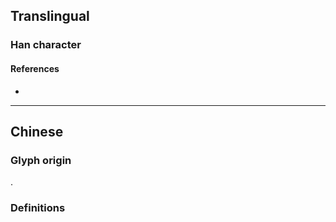 {{also|搶}}
{{character info}}
==Translingual==

===Han character===
{{Han char|rn=64|rad=手|as=04|sn=7|four=|canj=QOSU|ids=⿰扌仓}}

====References====
* {{Han ref|kx=0422.121|hdz=31841.030|uh=62A2}}

----

==Chinese==

===Glyph origin===
{{Han simp|搶|f=倉|t=仓}}.

===Definitions===
{{zh-see|搶}}